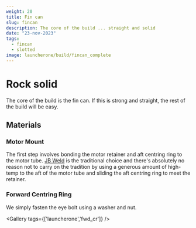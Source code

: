```yaml
---
weight: 20 
title: Fin can
slug: fincan
description: The core of the build ... straight and solid
date: "23-nov-2023"
tags:
  - fincan
  - slotted
image: launcherone/build/fincan_complete
---
```


# Rock solid

The core of the build is the fin can. If this is strong and straight, the rest of the build will be easy.

## Materials

<CloudImage image='launcherone/build/parts' />

### Motor Mount

<CloudImage image='launcherone/build/retainer' />

The first step involves bonding the motor retainer and aft centring ring to the motor tube. [JB Weld](https://www.jbweld.com) is the traditional choice and there's absolutely no reason not to carry on the tradition by using a generous amount of high-temp to the aft of the motor tube and sliding the aft centring ring to meet the retainer.

<CloudImage image='launcherone/build/aft_retainer' />

### Forward Centring Ring

We simply fasten the eye bolt using a washer and nut.

<Gallery tags={['launcherone','fwd_cr']} />
